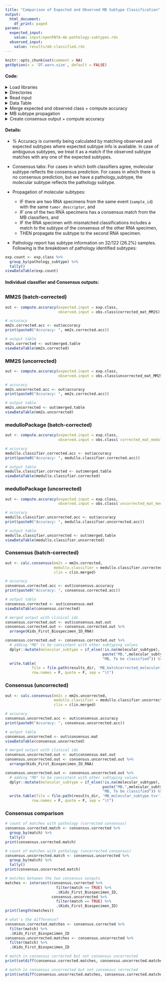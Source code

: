 ```yaml
---
title: "Comparison of Expected and Observed MB Subtype Classification"
output:
  html_document:
    df_print: paged
params:
  expected_input:
    value: input/openPBTA-mb-pathology-subtypes.rds
  observed_input:
    value: results/mb-classified.rds
---
```

  
```r
knitr::opts_chunk$set(comment = NA)
getOption(x = 'DT.warn.size', default = FALSE)
```

#### Code:

<details><summary>Load libraries</summary>
```r
# load libraries
suppressPackageStartupMessages(library(tidyverse))
suppressPackageStartupMessages(library(knitr))
suppressPackageStartupMessages(library(DT))
suppressPackageStartupMessages(library(plyr))
```
</details>

<details><summary>Directories</summary>
```r
# set data directory
root_dir <- rprojroot::find_root(rprojroot::has_dir(".git"))
data_dir <- file.path(root_dir, "data")

# set results directory
results_dir <- file.path(root_dir, "analyses", "molecular-subtyping-MB", "results")

# this file was created in the 01-filter-and-batch-correction.R
subset_clin_file <- file.path("input", "subset-mb-clinical.tsv")
```

</details>

<details><summary>Read input</summary>
```r
# read in subset clinical mb file that was created in 01-filter-and-batch-correction.R
subset.clin <- read.delim(subset_clin_file)

exp.class <- readRDS(params$expected_input)
obs.class <- readRDS(params$observed_input)

# format ambiguous expected classes 
exp.class <- exp.class %>%
  mutate(pathology_subtype = recode(pathology_subtype, 
                                    "non-WNT" = "SHH, Group3, Group4", 
                                    "Group 3 or 4" = "Group3, Group4")) %>%
  mutate(pathology_subtype = gsub(" ", "", pathology_subtype))

# format subset clinical file
# RNA MB samples
clin.rna <- subset.clin  %>%
  filter(experimental_strategy == "RNA-Seq")  %>%
  dplyr::rename(Kids_First_Biospecimen_ID_RNA = Kids_First_Biospecimen_ID) %>%
  dplyr::select(Kids_First_Participant_ID, sample_id, tumor_descriptor, Kids_First_Biospecimen_ID_RNA)

# DNA MB samples
clin.wgs <- subset.clin  %>%
  filter(experimental_strategy == "WGS")  %>%
  dplyr::rename(Kids_First_Biospecimen_ID_DNA = Kids_First_Biospecimen_ID) %>%
  dplyr::select(Kids_First_Participant_ID, sample_id, tumor_descriptor, Kids_First_Biospecimen_ID_DNA)

# combine both
clin.merged <- clin.wgs %>%
  right_join(clin.rna, by = c('sample_id','Kids_First_Participant_ID','tumor_descriptor'))
```
</details>

<details><summary>Data Table</summary>
```r
# custom datatable function
viewDataTable <- function(dat){
  DT::datatable(dat,
                rownames = FALSE,
                filter = "top",
                class = 'cell-border stripe',
                options = list(pageLength = 5,
                               searchHighlight = TRUE,
                               scrollX = TRUE,
                               dom = 'tpi',
                               initComplete = JS("function(settings, json) {",
                                                 "$(this.api().table().header()).css({'background-color':
                                            '#004467', 'color': '#fff'});","}"))
  )
}
```
</details>

<details><summary>Merge expected and observed class + compute accuracy </summary>
```r
# function for merging expected and observed subtypes and returning accuracy
compute.accuracy <- function(expected.input, observed.input){
  # merge expected and observed subtypes
  merged.table <- expected.input %>%
    left_join(observed.input, by = c('Kids_First_Biospecimen_ID' = 'sample')) %>%
    mutate(match = str_detect(pathology_subtype, best.fit))
  merged.table$sample_id <- as.factor(merged.table$sample_id)
  
  # compute accuracy
  accuracy <- merged.table %>%
    filter(!is.na(pathology_subtype)) %>%
    group_by(match) %>%
    dplyr::summarise(n = n()) %>%
    mutate(Accuracy = paste0(round(n/sum(n)*100, 2), '%')) %>%
    filter(match) %>%
    .$Accuracy

  # return both as list
  output <- list(merged.table = merged.table, accuracy = accuracy)
  return(output)
}
```
</details>

<details><summary>MB subtype propagation</summary>
```r
# function to propagate molecular subtype
prop.mb.subtype <- function(mat){
  # do this only for sample ids with multiple RNA ids
  if(nrow(mat) > 1){
    # A (rna id with predicted subtype)
    rna.id.with.molsubtype <- mat %>%
      filter(!is.na(molecular_subtype))
    
    # B (rna id without predicted subtype)
    rna.id.without.molsubtype <- mat %>%
      filter(is.na(molecular_subtype))
    
    # if A has a consensus molecular_subtype match and B has molecular_subtype as NA
    if(nrow(rna.id.with.molsubtype) == 1 & nrow(rna.id.without.molsubtype) == 1){
      # propagate consensus subtype of A if it matches to either prediction in B
      if(grepl(rna.id.with.molsubtype$molecular_subtype, rna.id.without.molsubtype$MM2S_best_fit) | 
         grepl(rna.id.with.molsubtype$molecular_subtype, rna.id.without.molsubtype$medulloPackage_best_fit)){
        rna.id.without.molsubtype <- rna.id.without.molsubtype %>%
          mutate(molecular_subtype = rna.id.with.molsubtype$molecular_subtype)
      }
    }
    
    # combine both rows
    mat <- rbind(rna.id.with.molsubtype, rna.id.without.molsubtype)
  } 
  return(mat)
}
```
</details>

<details><summary>Create consensus output + compute accuracy </summary>
```r
# function for merging outputs from both classifiers
calc.consensus <- function(mm2s, medullo.classifier, clin){
  # create df with common cols
  mm2s <- mm2s %>%
    dplyr::rename(MM2S_best_fit = best.fit) %>%
    dplyr::select(Kids_First_Biospecimen_ID, sample_id, 
                  pathology_subtype, MM2S_best_fit)
  medullo.classifier <- medullo.classifier %>%
    dplyr::rename(medulloPackage_best_fit = best.fit) %>%
    dplyr::select(Kids_First_Biospecimen_ID, sample_id, 
                  pathology_subtype, medulloPackage_best_fit)
  
  # join both
  consensus.mat <- mm2s %>%
    inner_join(medullo.classifier, 
               by = c('Kids_First_Biospecimen_ID', 'sample_id',
                      'pathology_subtype'))
  
  # create consensus molecular subtype if both classifiers agree 
  # match consensus molecular subtype to the pathology report
  consensus.mat  <- consensus.mat %>%
    mutate(molecular_subtype = ifelse(MM2S_best_fit == medulloPackage_best_fit, MM2S_best_fit, NA)) %>%
    mutate(match = str_detect(pathology_subtype, molecular_subtype))
  
  # compute % accuracy
  consensus.accuracy <- consensus.mat %>%
    filter(!is.na(pathology_subtype)) %>%
    group_by(match) %>%
    dplyr::summarise(n = n()) %>%
    mutate(Accuracy = paste0(round(n/sum(n)*100, 2), '%')) %>%
    filter(match) %>%
    .$Accuracy
  
  # merge with clinical data
  consensus.mat.out <- clin.merged %>%
    inner_join(consensus.mat %>% 
                 mutate(Kids_First_Biospecimen_ID_RNA = Kids_First_Biospecimen_ID), 
               by = c('sample_id', 'Kids_First_Biospecimen_ID_RNA'))
  
  # resolve discrepancy with multiple sample ids
  # apply prop.mb.subtype function on same event (`sample_id`) with the same `tumor_descriptor`
  consensus.mat.out <- plyr::ddply(consensus.mat.out, 
                                   .variables = c("sample_id", "tumor_descriptor"), 
                                   .fun = function(x) prop.mb.subtype(mat = x))
  consensus.mat.out$sample_id <- as.factor(consensus.mat.out$sample_id)
  
  # add molecular subtype back reported from pathology report where there is no consensus
  consensus.mat.out = consensus.mat.out %>%
    mutate(molecular_subtype = ifelse(MM2S_best_fit == medulloPackage_best_fit, MM2S_best_fit, pathology_subtype))
  
  # subset columns for html output
  consensus.mat.html <- consensus.mat.out %>%
    mutate(Kids_First_Biospecimen_ID = Kids_First_Biospecimen_ID_RNA) %>%
    dplyr::select(Kids_First_Biospecimen_ID, sample_id, pathology_subtype, 
                  MM2S_best_fit, medulloPackage_best_fit, molecular_subtype, match) %>%
    arrange(Kids_First_Biospecimen_ID)
  
  # subset columns for tsv output
  consensus.mat.tsv <- consensus.mat.out %>%
    dplyr::select(Kids_First_Participant_ID, sample_id, Kids_First_Biospecimen_ID_DNA,
                  Kids_First_Biospecimen_ID_RNA, molecular_subtype)
  
  # return as list
  output <- list(consensus.mat = consensus.mat.html, 
                 consensus.mat.out = consensus.mat.tsv, 
                 consensus.accuracy = consensus.accuracy)
  return(output)
}
```
</details>

#### Details:

* % Accuracy is currently being calculated by matching observed and expected subtypes where expected subtype info is available. In case of ambiguous subtypes, we treat it as a match if the observed subtype matches with any one of the expected subtypes.

* Consensus tabs: For cases in which both classifiers agree, molecular subtype reflects the consensus prediction. For cases in which there is no consensus prediction, but we have a pathology_subtype, the molecular subtype reflects the pathology subtype.


* Propagation of molecular subtypes: 

  * IF there are two RNA specimens from the same event (`sample_id`) with the same `tumor_descriptor`, and 
  * IF one of the two RNA specimens has a consensus match from the MB classifiers, and 
  * IF the RNA specimen with mismatched classifications includes a match to the subtype of the consensus of the other RNA specimen, 
  * THEN propagate the subtype to the second RNA specimen.

* Pathology report has subtype information on 32/122 (26.2%) samples. Following is the breakdown of pathology identified subtypes: 

```r
exp.count <- exp.class %>% 
  group_by(pathology_subtype) %>% 
  tally()
viewDataTable(exp.count)
```

#### Individual classifier and Consensus outputs:

## {.tabset .tabset-fade}

### MM2S (batch-corrected)

```r
out <- compute.accuracy(expected.input = exp.class, 
                        observed.input = obs.class$corrected_mat_MM2S)

# accuracy
mm2s.corrected.acc <- out$accuracy
print(paste0("Accuracy: ", mm2s.corrected.acc))

# output table
mm2s.corrected <- out$merged.table
viewDataTable(mm2s.corrected)
```

### MM2S (uncorrected)

```r
out <- compute.accuracy(expected.input = exp.class, 
                        observed.input = obs.class$uncorrected_mat_MM2S)

# accuracy
mm2s.uncorrected.acc <- out$accuracy
print(paste0("Accuracy: ", mm2s.corrected.acc))

# output table
mm2s.uncorrected <- out$merged.table
viewDataTable(mm2s.uncorrected)
```

### medulloPackage (batch-corrected)

```r
out <- compute.accuracy(expected.input = exp.class, 
                        observed.input = obs.class$`corrected_mat_medullo-classifier`)

# accuracy
medullo.classifier.corrected.acc <- out$accuracy
print(paste0("Accuracy: ", medullo.classifier.corrected.acc))

# output table
medullo.classifier.corrected <- out$merged.table
viewDataTable(medullo.classifier.corrected)
```

### medulloPackage (uncorrected)

```r
out <- compute.accuracy(expected.input = exp.class, 
                        observed.input = obs.class$`uncorrected_mat_medullo-classifier`)

# accuracy
medullo.classifier.uncorrected.acc <- out$accuracy
print(paste0("Accuracy: ", medullo.classifier.uncorrected.acc))

# output table
medullo.classifier.uncorrected <- out$merged.table
viewDataTable(medullo.classifier.uncorrected)
```

### Consensus (batch-corrected)

```r
out <- calc.consensus(mm2s = mm2s.corrected, 
                      medullo.classifier = medullo.classifier.corrected,
                      clin = clin.merged)

# accuracy
consensus.corrected.acc <- out$consensus.accuracy
print(paste0("Accuracy: ", consensus.corrected.acc))

# output table
consensus.corrected <- out$consensus.mat
viewDataTable(consensus.corrected)

# merged output with clinical ids 
consensus.corrected.out <- out$consensus.mat.out
consensus.corrected.out <- consensus.corrected.out %>%
  arrange(Kids_First_Biospecimen_ID_RNA)

consensus.corrected.out <- consensus.corrected.out %>%
  # adding "MB" to be consistent with other subtyping values
  dplyr::mutate(molecular_subtype = if_else(!is.na(molecular_subtype),
                                            paste("MB,",molecular_subtype),
                                            "MB, To be classified")) %>%
  write.table(
            file = file.path(results_dir, 'MB_batchcorrected_molecular_subtype.tsv'), 
            row.names = F, quote = F, sep = "\t")
```

### Consensus (uncorrected)

```r
out <- calc.consensus(mm2s = mm2s.uncorrected, 
                      medullo.classifier = medullo.classifier.uncorrected,
                      clin = clin.merged)

# accuracy
consensus.uncorrected.acc <- out$consensus.accuracy
print(paste0("Accuracy: ", consensus.uncorrected.acc))

# output table
consensus.uncorrected <- out$consensus.mat
viewDataTable(consensus.uncorrected)

# merged output with clinical ids 
consensus.uncorrected.out <- out$consensus.mat.out
consensus.uncorrected.out <- consensus.uncorrected.out %>%
  arrange(Kids_First_Biospecimen_ID_RNA)

consensus.uncorrected.out <- consensus.uncorrected.out %>%
  # adding "MB" to be consistent with other subtyping values
  dplyr::mutate(molecular_subtype = if_else(!is.na(molecular_subtype),
                                            paste("MB,",molecular_subtype),
                                            "MB, To be classified")) %>%
  write.table(file = file.path(results_dir, 'MB_molecular_subtype.tsv'), 
            row.names = F, quote = F, sep = "\t")
```

### Consensus comparison

```r
# count of matches with pathology (corrected consensus)
consensus.corrected.match <- consensus.corrected %>%
  group_by(match) %>% 
  tally()
print(consensus.corrected.match)

# count of matches with pathology (uncorrected consensus)
consensus.uncorrected.match <- consensus.uncorrected %>%
  group_by(match) %>% 
  tally()
print(consensus.uncorrected.match)

# matches between the two consensus outputs
matches <- intersect(consensus.corrected %>%
                       filter(match == TRUE) %>%
                       .$Kids_First_Biospecimen_ID, 
                     consensus.uncorrected %>%
                       filter(match == TRUE) %>%
                       .$Kids_First_Biospecimen_ID)
print(length(matches))

# what's the difference?
consensus.corrected.matches <- consensus.corrected %>%
  filter(match) %>%
  .$Kids_First_Biospecimen_ID 
consensus.uncorrected.matches <- consensus.uncorrected %>%
  filter(match) %>%
  .$Kids_First_Biospecimen_ID 

# match in consensus corrected but not consensus uncorrected
print(setdiff(consensus.corrected.matches, consensus.uncorrected.matches))

# match in consensus uncorrected but not consensus corrected
print(setdiff(consensus.uncorrected.matches, consensus.corrected.matches))
```
